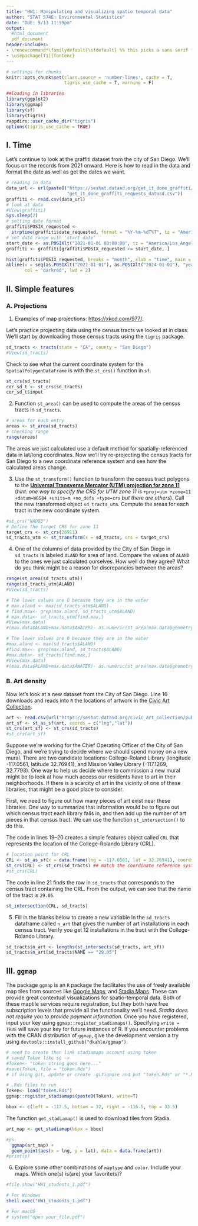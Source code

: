 ```yaml
---
title: "HW1: Manipulating and visualizing spatio temporal data"
author: "STAT 574E: Environmental Statistics"
date: "DUE: 9/13 11:59pm"
output:
  #html_document
  pdf_document
header-includes:
- \renewcommand*\familydefault{\sfdefault} %% this picks a sans serif font
- \usepackage[T1]{fontenc}
---
```



```r
# settings for chunks
knitr::opts_chunk$set(class.source = 'number-lines', cache = T,
                      tigris_use_cache = T, warning = F)
```

```r
##loading in libraries
library(ggplot2)
library(ggmap)
library(sf)
library(tigris)
rappdirs::user_cache_dir("tigris")
options(tigris_use_cache = TRUE)
```

## I. Time

Let's continue to look at the graffiti dataset from the city of San Diego. We'll focus on the records from 2021 onward. Here is how to read in the data and format the date as well as get the dates we want.
```r
# reading in data
data_url <- url(paste0("https://seshat.datasd.org/get_it_done_graffiti/",
                       "get_it_done_graffiti_requests_datasd.csv"))
graffiti <- read.csv(data_url)
# look at data
#View(graffiti)
Sys.sleep(2)
# setting date format
graffiti$POSIX_requested <- 
  strptime(graffiti$date_requested, format = "%Y-%m-%dT%T", tz = "America/Los_Angeles")
# set date range with 'start date'
start_date <- as.POSIXlt("2021-01-01 00:00:00", tz = "America/Los_Angeles")
graffiti <- graffiti[graffiti$POSIX_requested >= start_date, ]
```

\textcolor{teal}{Histogram Graph}
\textcolor{pink}{colors avaliable -> black, blue, brown, cyan, darkgray, gray, green, lightgray, lime, magenta, olive, orange, pink, purple, red, teal, violet, white, yellow}


```r
hist(graffiti$POSIX_requested, breaks = "month", xlab = "time", main = "graffiti reports")
abline(v = seq(as.POSIXlt("2021-01-01"), as.POSIXlt("2024-01-01"), "year"), 
       col = "darkred", lwd = 2)
```

## II. Simple features

### A. Projections

(@) Examples of map projections: [https://xkcd.com/977/](https://xkcd.com/977/).

Let's practice projecting data using the census tracts we looked at in class. We'll start by downloading those census tracts using the `tigris` package.

```r

sd_tracts <- tracts(state = "CA", county = "San Diego")
#View(sd_tracts)

```
Check to see what the current coordinate system for the `SpatialPolygonDataFrame` is with the `st_crs()` function in `sf`.
```r
st_crs(sd_tracts)
cor_sd_t <- st_crs(sd_tracts)
cor_sd_t$input
``` 

(@) Function  `st_area()` can be used to compute the areas of the census tracts in `sd_tracts`.
```r
# areas for each entry
areas <- st_area(sd_tracts)
# checking range
range(areas)
```

The areas we just calculated use a default method for spatially-referenced data in lat/long coordinates. Now we'll try re-projecting the census tracts for San Diego to a new coordinate reference system and see how the calculated areas change.

(@) Use the `st_transform()` function to transform the census tract polygons to the [**Universal Transverse Mercator (UTM) projection for zone 11**](https://en.wikipedia.org/wiki/Universal_Transverse_Mercator_coordinate_system#UTM_zone) (*hint: one way to specify the CRS for UTM zone 11 is* `+proj=utm +zone=11 +datum=WGS84 +units=m +no_defs +type=crs` *but there are others*). Call the new transformed object `sd_tracts_utm`. Compute the areas for each tract in the new coordinate system.

```r
#st_crs("NAD83")
# Define the target CRS for zone 11
target_crs <- st_crs(26911)
sd_tracts_utm <- st_transform(x = sd_tracts, crs = target_crs)
```

(@) One of the columns of data provided by the City of San Diego in `sd_tracts` is labeled `ALAND` for area of land. Compare the values of `ALAND` to the ones we just calculated ourselves. How well do they agree? What do you think might be a reason for discrepancies between the areas?
```r
range(st_area(sd_tracts_utm))
range(sd_tracts_utm$ALAND)
#View(sd_tracts)

# The lower values are 0 because they are in the water
# max.aland <- max(sd_tracts_utm$ALAND)
# find.max<- grep(max.aland, sd_tracts_utm$ALAND)
# max.data<- sd_tracts_utm[find.max,]
#View(max.data)
#(max.data$ALAND+max.data$AWATER)- as.numeric(st_area(max.data$geometry))

# The lower values are 0 because they are in the water
#max.aland <- max(sd_tracts$ALAND)
#find.max<- grep(max.aland, sd_tracts$ALAND)
#max.data<- sd_tracts[find.max,]
#View(max.data)
#(max.data$ALAND+max.data$AWATER)- as.numeric(st_area(max.data$geometry))

```

### B. Art density

Now let's look at a new dataset from the City of San Diego. Line 16 downloads and reads into `R` the locations of artwork in the [Civic Art Collection](https://www.sdcivicartcollection.com/portals/civic-art-collection/). 
```r
art <- read.csv(url("https://seshat.datasd.org/civic_art_collection/public_art_locations_datasd.csv"))
art_sf <- st_as_sf(art, coords = c("lng","lat"))
st_crs(art_sf) <- st_crs(sd_tracts)
#st_crs(art_sf)
```


Suppose we're working for the Chief Operating Officer of the City of San Diego, and we're trying to decide where we should spend money on a new mural. There are two candidate locations: College-Roland Library (longitude -117.0561, latitude 32.76941), and Mission Valley Library (-117.1269, 32.7793). One way to help us decide where to commission a new mural might be to look at how much access our residents have to art in their neighborhoods. If there is a scarcity of art in the vicinity of one of these libraries, that might be a good place to consider.

First, we need to figure out how many pieces of art exist near these libraries. One way to summarize that information would be to figure out which census tract each library falls in, and then add up the number of art pieces in that census tract. We can use the function `st_intersection()` to do this.

The code in lines 19--20 creates a simple features object called `CRL` that represents the location of the College-Rolando Library (CRL).
```r
# location point for CRL
CRL <- st_as_sf(x = data.frame(lng = -117.0561, lat = 32.76941), coords = c("lng", "lat"))
st_crs(CRL) <- st_crs(sd_tracts) ## match the coordinate reference systems
#st_crs(CRL)
```


The code in line 21 finds the row in `sd_tracts` that corresponds to the census tract containing the CRL. From the output, we can see that the name of the tract is `29.05`.
```r
st_intersection(CRL, sd_tracts)
```


(@) Fill in the blanks below to create a new variable in the `sd_tracts` dataframe called `n_art` that gives the number of art installations in each census tract. Verify you get 12 installations in the tract with the College-Rolando Library.
```r
sd_tracts$n_art <- lengths(st_intersects(sd_tracts, art_sf))
sd_tracts$n_art[sd_tracts$NAME == "29.05"]
```


## III. `ggmap`

The package `ggmap` is an `R` package the facilitates the use of freely available map tiles from sources like [Google Maps](https://www.google.com/maps), and [Stadia Maps](https://stadiamaps.com/). These can provide great contextual visualizations for spatio-temporal data. Both of these maptile services require registration, but they both have free subscription levels that provide all the functionality we'll need. *Stadia does not require you to provide payment information.* Once you have registered, input your key using `ggmap::register_stadiamaps()`. Specifying `write = TRUE` will save your key for future instances of R. If you encounter problems with the CRAN distribution of `ggmap`, give the development version a try using `devtools::install_github("dkahle/ggmap")`.

```r
# need to create then link stadiamaps account using token
# saved Token like so -> 
#Token<- "token string goes here..."
#save(Token, file = "token.Rds")
# if using git, update or create .gitignore and put "token.Rds" or "*.Rds" in it

# .Rds files to run
Token<- load("token.Rds")
ggmap::register_stadiamaps(paste0(Token), write=T)

bbox <- c(left = -117.5, bottom = 32, right = -116.5, top = 33.5)

```

The function `get_stadiamap()` is used to download tiles from Stadia. 

```r
art_map <- get_stadiamap(bbox = bbox)
```

\textcolor{blue}{ggmap plot}

```r
#p<- 
  ggmap(art_map) + 
  geom_point(aes(x = lng, y = lat), data = data.frame(art))
#print(p)
```

(@) Explore some other combinations of `maptype` and `color`. Include your maps. Which one(s) is(are) your favorite(s)?

```r

#file.show("HW1_students_1.pdf")

# For Windows
shell.exec("HW1_students_1.pdf")

# For macOS
# system("open your_file.pdf")
```